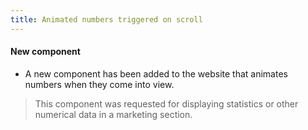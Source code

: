 ```yaml
---
title: Animated numbers triggered on scroll
---
```


#### New component

- A new component has been added to the website that animates numbers when they come into view.
> This component was requested for displaying statistics or other numerical data in a marketing section.
